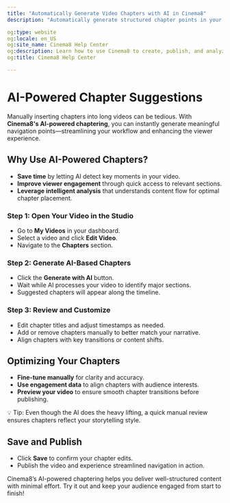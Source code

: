 ```yaml
---
title: "Automatically Generate Video Chapters with AI in Cinema8"
description: "Automatically generate structured chapter points in your videos with Cinema8's AI-powered chaptering tool, saving time and improving viewer navigation."

og:type: website
og:locale: en_US
og:site_name: Cinema8 Help Center
og:description: Learn how to use Cinema8 to create, publish, and analyze interactive videos.
og:title: Cinema8 Help Center

---
```




# AI-Powered Chapter Suggestions

Manually inserting chapters into long videos can be tedious. With **Cinema8's AI-powered chaptering**, you can instantly generate meaningful navigation points—streamlining your workflow and enhancing the viewer experience.

## Why Use AI-Powered Chapters?

- **Save time** by letting AI detect key moments in your video.
- **Improve viewer engagement** through quick access to relevant sections.
- **Leverage intelligent analysis** that understands content flow for optimal chapter placement.

<Steps>

### Step 1: Open Your Video in the Studio

- Go to **My Videos** in your dashboard.
- Select a video and click **Edit Video**.
- Navigate to the **Chapters** section.

### Step 2: Generate AI-Based Chapters

- Click the **Generate with AI** button.
- Wait while AI processes your video to identify major sections.
- Suggested chapters will appear along the timeline.

### Step 3: Review and Customize

- Edit chapter titles and adjust timestamps as needed.
- Add or remove chapters manually to better match your narrative.
- Align chapters with key transitions or content shifts.

</Steps>

## Optimizing Your Chapters

- **Fine-tune manually** for clarity and accuracy.
- **Use engagement data** to align chapters with audience interests.
- **Preview your video** to ensure smooth chapter transitions before publishing.

<Callout type="info">
💡 Tip: Even though the AI does the heavy lifting, a quick manual review ensures chapters reflect your storytelling style.
</Callout>

## Save and Publish

- Click **Save** to confirm your chapter edits.
- Publish the video and experience streamlined navigation in action.

Cinema8’s AI-powered chaptering helps you deliver well-structured content with minimal effort. Try it out and keep your audience engaged from start to finish!
